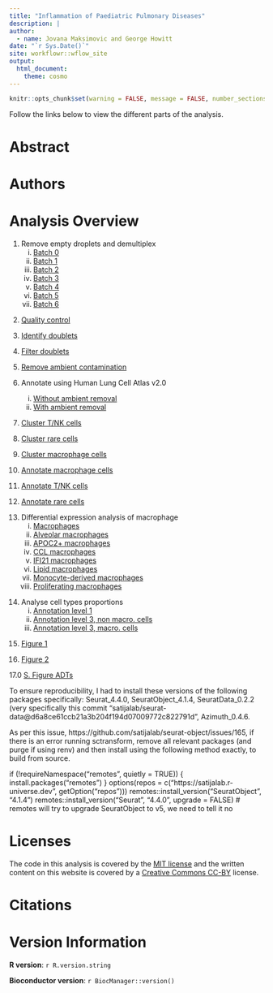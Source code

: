 ```yaml
---
title: "Inflammation of Paediatric Pulmonary Diseases"
description: |
author:
  - name: Jovana Maksimovic and George Howitt
date: "`r Sys.Date()`"
site: workflowr::wflow_site
output:
  html_document: 
    theme: cosmo
---
```


```r
knitr::opts_chunk$set(warning = FALSE, message = FALSE, number_sections = FALSE)
```

Follow the links below to view the different parts of the analysis. 


# Abstract {-}

# Authors {-}
 
# Analysis Overview {-}

1. Remove empty droplets and demultiplex
    i) [Batch 0](01.0_preprocess_batch0.html)
    ii) [Batch 1](01.1_preprocess_batch1.html)
    iii) [Batch 2](01.2_preprocess_batch2.html)
    iv) [Batch 3](01.3_preprocess_batch3.html)
    v) [Batch 4](01.4_preprocess_batch4.html)
    vi) [Batch 5](01.5_preprocess_batch5.html)
    vii) [Batch 6](01.6_preprocess_batch6.html)

<!-- line break -->
2. [Quality control](02.0_quality_control.html)

3. [Identify doublets](03.0_identify_doublets.html)

4. [Filter doublets](04.0_filter_doublets.html)

5. [Remove ambient contamination](05.0_remove_ambient.html)

6. Annotate using Human Lung Cell Atlas v2.0
    i)    [Without ambient removal](06.0_azimuth_annotation.html)
    ii)    [With ambient removal](06.1_azimuth_annotation_decontx.html)
    
<!-- line break -->
7. [Cluster T/NK cells](07.1_integrate_cluster_t_cells_decontx.html)

8. [Cluster rare cells](08.1_integrate_cluster_other_cells_decontx.html)

9. [Cluster macrophage cells](09.0_integrate_cluster_macro_cells.html)

10. [Annotate macrophage cells](10.0_manual_annotations_macro_cells.html) 

11. [Annotate T/NK cells](11.0_manual_annotations_t_cells_decontx.html)  

12. [Annotate rare cells](12.0_manual_annotations_other_cells.html) 

<!-- line break -->
13. Differential expression analysis of macrophage
    i) [Macrophages](13.0_DGE_analysis_macrophages.html)
    ii) [Alveolar macrophages](13.1_DGE_analysis_macro-alveolar.html)
    iii) [APOC2+ macrophages](13.2_DGE_analysis_macro-APOC2+.html)
    iv) [CCL macrophages](13.3_DGE_analysis_macro-CCL.html)
    v) [IFI21 macrophages](13.4_DGE_analysis_macro-IFI27.html)
    vi) [Lipid macrophages](13.5_DGE_analysis_macro-lipid.html)
    vii) [Monocyte-derived macrophages](13.6_DGE_analysis_macro-monocyte-derived.html)
    viii) [Proliferating macrophages](13.7_DGE_analysis_macro-proliferating.html)

<!-- line break -->
14. Analyse cell types proportions
    i) [Annotation level 1](14.0_proportions_analysis_ann_level_1.html) 
    ii) [Annotation level 3, non macro. cells](14.1_proportions_analysis_ann_level_3_non-macrophages.html)
    iii) [Annotation level 3, macro. cells](14.2_proportions_analysis_ann_level_3_macrophages.html)

<!-- line break -->
15. [Figure 1](15.0_Figure_1.html)

<!-- line break -->
16. [Figure 2](16.0_Figure_2.html)

<!-- line break -->
17.0 [S. Figure ADTs](17.0_Supplementary_Figure_ADTs.html)    

<!-- line break -->
To ensure reproducibility, I had to install these versions of the following packages specifically: Seurat_4.4.0,  SeuratObject_4.1.4, SeuratData_0.2.2 (very specifically this commit "satijalab/seurat-data@d6a8ce61ccb21a3b204f194d07009772c822791d", Azimuth_0.4.6.

As per this issue, https://github.com/satijalab/seurat-object/issues/165, if there is an error running sctransform, remove all relevant packages (and purge if using renv) and then install using the following method exactly, to build from source.

if (!requireNamespace("remotes", quietly = TRUE)) {
  install.packages("remotes")
}
options(repos = c("https://satijalab.r-universe.dev", getOption("repos")))
remotes::install_version("SeuratObject", "4.1.4")
remotes::install_version("Seurat", "4.4.0", upgrade = FALSE) # remotes will try to upgrade SeuratObject to v5, we need to tell it no


# Licenses {-}

The code in this analysis is covered by the [MIT license][mit] and the written
content on this website is covered by a [Creative Commons CC-BY][cc] license.


# Citations {-}



# Version Information  {-}

**R version**: `r R.version.string`

**Bioconductor version**: `r BiocManager::version()`


[mit]: https://choosealicense.com/licenses/mit/ "MIT License"
[cc]: https://choosealicense.com/licenses/cc-by-4.0/ "CC-BY License"

